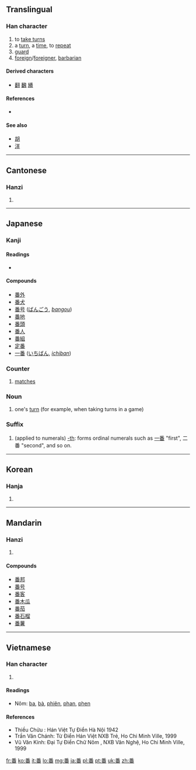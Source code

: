 {{also|蹯}}
==Translingual==

===Han character===
{{Han char|rn=102|rad=田|as=07|sn=12|four=2060<sub>9</sub>|canj=竹木田 (HDW)|ids=⿱[[釆]][[田]]}}

# to [[take turns]]
# a [[turn]], a [[time]], to [[repeat]]
# [[guard]]
# [[foreign]]/[[foreigner]], [[barbarian]]

====Derived characters====
* [[翻]] [[飜]] [[繙]]

====References====
* {{Han ref|kx=0763.050|dkj=21858|dj=1172.170|hdz=42543.040|uh=756A|ud=30058|bh=B566|bd=46438}}

====See also====
* [[胡]]
* [[洋]]

----

==Cantonese==

===Hanzi===
{{yue-hanzi|jyut=|y=faan1, pun1}}

# {{defn|lang=yue|sort=田07}}

----

==Japanese==

===Kanji===
{{ja-kanji|grade=2|rs=田07}}

====Readings====
* {{ja-readings|on=[[ばん]] ([[ban]]), [[はん]] ([[han]])|kun=[[つがい]] ([[番い]], [[tsugai]]), [[つがう]] ([[番う]], [[tsugau]]), [[つがえる]] ([[番える]], [[tsugaeru]])}}

====Compounds====
* [[番外]]
* [[番犬]]
* [[番号]] ([[ばんごう]], ''[[bangou]]'')
* [[番地]]
* [[番頭]]
* [[番人]]
* [[番組]]
* [[定番]]
* [[一番]] ([[いちばん]], ''[[ichiban]]'')

===Counter===
{{ja-pos|k|counter|hira=ばん|rom=ban|hidx=はん'}}

# {{context|sports|lang=ja|skey=はん'}} [[match]]es

===Noun===
{{ja-noun|k|hira=ばん|rom=ban|hidx=はん'}}

# one's [[turn]] (for example, when taking turns in a game)

===Suffix===
{{ja-pos|k|suffix|hira=ばん|rom=ban|hidx=はん'}}

# (applied to numerals) [[-th]]: forms ordinal numerals such as [[一番]] "first", 二番 "second", and so on.

----

==Korean==

===Hanja===
{{ko-hanja|hangeul=[[번]], [[반]]|eumhun=|rv=beon, ban|mr=pŏn, pan|y=pen, pan}}

# {{defn|lang=ko|sort=田07}}

----

==Mandarin==

===Hanzi===
{{cmn-hanzi|pin=[[bō]] ([[bo1]]), [[fān]] ([[fan1]]), [[fán]] ([[fan2]]), [[pān]] ([[pan1]]), [[pán]] ([[pan2]]), [[pí]] ([[pi2]]), [[pó]] ([[po2]])|wg=po<sup>1</sup>, fan<sup>1</sup>, fan<sup>2</sup>, p'an<sup>1</sup>, p'an<sup>2</sup>, p'i<sup>2</sup>, p'o<sup>2</sup>}}

# {{defn|lang=cmn|sort=田07}}

====Compounds====
* [[番邦]]
* [[番号]]
* [[番客]]
* [[番木瓜]]
* [[番茄]]
* [[番石榴]]
* [[番薯]]

----

==Vietnamese==

===Han character===
{{vi-hantu|phiên, phan, ba, bà|rs=田07}}

# {{defn|lang=vi|sort=田07}}

====Readings====
* Nôm: [[ba]], [[bà]], [[phiên]], [[phan]], [[phen]]

====References====
* Thiều Chửu : Hán Việt Tự Điển  Hà Nội 1942
* Trần Văn Chánh: Từ Điển Hán Việt NXB Trẻ, Ho Chi Minh Ville, 1999
* Vũ Văn Kính: Đại Tự Điển Chữ Nôm , NXB Văn Nghệ, Ho Chi Minh Ville, 1999

[[fr:番]]
[[ko:番]]
[[it:番]]
[[lo:番]]
[[mg:番]]
[[ja:番]]
[[pl:番]]
[[pt:番]]
[[uk:番]]
[[zh:番]]